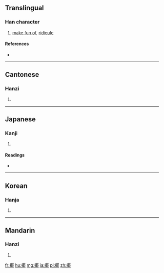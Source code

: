 ==Translingual==

===Han character===
{{Han char|rn=64|rad=手|as=09|sn=12|four=5702<sub>7</sub>|canj=手尸十中 (QSJL)|ids=⿰[[扌]][[耶]]}}

# [[make fun of]], [[ridicule]]

====References====
* {{Han ref|kx=0445.340|dkj=12437|hdz=31892.010|uh=63F6|ud=25590|bh=D95E|bd=55646}}

----

==Cantonese==

===Hanzi===
{{yue-hanzi|jyut=[[je4]]|y=ye4}}

# {{defn|lang=yue|sort=手09}}

----

==Japanese==

===Kanji===
{{ja-kanji|grade=|rs=手09}}

# {{defn|lang=ja|sort=手09}}

====Readings====
* {{ja-readings|on=[[や]] (ya)|kun=[[からかう]] (karakau)}}

----

==Korean==

===Hanja===
{{ko-hanja|hangeul=야|eumhun=|rv=ya|mr=ya|y=ya}}

# {{defn|lang=ko|sort=手09}}

----

==Mandarin==

===Hanzi===
{{cmn-hanzi|pin=[[yé]] ([[ye2]]), [[gé]] ([[ge2]])|wg=yeh<sup>2</sup>, ko<sup>2</sup>}}

# {{defn|lang=cmn|sort=手09}}

[[fr:揶]]
[[hu:揶]]
[[mg:揶]]
[[ja:揶]]
[[pl:揶]]
[[zh:揶]]